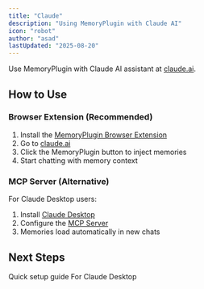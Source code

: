 ```yaml
---
title: "Claude"
description: "Using MemoryPlugin with Claude AI"
icon: "robot"
author: "asad"
lastUpdated: "2025-08-20"
---
```



<ArticleInfo author="asad" lastUpdated="2025-08-20" />

Use MemoryPlugin with Claude AI assistant at [claude.ai](https://claude.ai).

## How to Use

### Browser Extension (Recommended)
1. Install the [MemoryPlugin Browser Extension](/integrations/browser-extension)
2. Go to [claude.ai](https://claude.ai)
3. Click the MemoryPlugin button to inject memories
4. Start chatting with memory context

### MCP Server (Alternative)
For Claude Desktop users:
1. Install [Claude Desktop](https://claude.ai/download) 
2. Configure the [MCP Server](/integrations/mcp-server)
3. Memories load automatically in new chats

## Next Steps

<CardGroup cols={2}>
  <Card
    title="Browser Extension Setup"
    icon="browser"
    href="/integrations/browser-extension"
  >
    Quick setup guide
  </Card>
  <Card
    title="MCP Server Setup"
    icon="server"
    href="/integrations/mcp-server"
  >
    For Claude Desktop
  </Card>
</CardGroup>